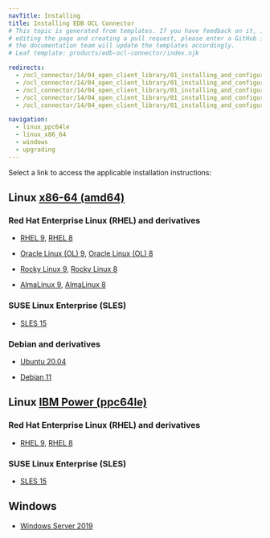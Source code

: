 ```yaml
---
navTitle: Installing
title: Installing EDB OCL Connector
# This topic is generated from templates. If you have feedback on it, instead of
# editing the page and creating a pull request, please enter a GitHub issue and
# the documentation team will update the templates accordingly.
# Leaf template: products/edb-ocl-connector/index.njk

redirects:
  - /ocl_connector/14/04_open_client_library/01_installing_and_configuring_the_ocl_connector/
  - /ocl_connector/14/04_open_client_library/01_installing_and_configuring_the_ocl_connector/install_on_linux_using_edb_repo/
  - /ocl_connector/14/04_open_client_library/01_installing_and_configuring_the_ocl_connector/install_on_linux_using_edb_repo/11_updating_rpm_install/
  - /ocl_connector/14/04_open_client_library/01_installing_and_configuring_the_ocl_connector/install_on_linux_using_edb_repo/ibm_power_ppc64le/07_ocl_connector14_rhel8_ppcle/
  - /ocl_connector/14/04_open_client_library/01_installing_and_configuring_the_ocl_connector/install_on_linux_using_edb_repo/x86_amd64/06_ocl_connector14_ubuntu18_deb9_x86/

navigation:
  - linux_ppc64le
  - linux_x86_64
  - windows
  - upgrading
---
```


Select a link to access the applicable installation instructions:

## Linux [x86-64 (amd64)](linux_x86_64)

### Red Hat Enterprise Linux (RHEL) and derivatives

- [RHEL 9](linux_x86_64/ocl_rhel_9), [RHEL 8](linux_x86_64/ocl_rhel_8)

- [Oracle Linux (OL) 9](linux_x86_64/ocl_rhel_9), [Oracle Linux (OL) 8](linux_x86_64/ocl_rhel_8)

- [Rocky Linux 9](linux_x86_64/ocl_other_linux_9), [Rocky Linux 8](linux_x86_64/ocl_other_linux_8)

- [AlmaLinux 9](linux_x86_64/ocl_other_linux_9), [AlmaLinux 8](linux_x86_64/ocl_other_linux_8)

### SUSE Linux Enterprise (SLES)

- [SLES 15](linux_x86_64/ocl_sles_15)

### Debian and derivatives

- [Ubuntu 20.04](linux_x86_64/ocl_ubuntu_20)

- [Debian 11](linux_x86_64/ocl_debian_11)

## Linux [IBM Power (ppc64le)](linux_ppc64le)

### Red Hat Enterprise Linux (RHEL) and derivatives

- [RHEL 9](linux_ppc64le/ocl_rhel_9), [RHEL 8](linux_ppc64le/ocl_rhel_8)

### SUSE Linux Enterprise (SLES)

- [SLES 15](linux_ppc64le/ocl_sles_15)

## Windows

- [Windows Server 2019](windows)
